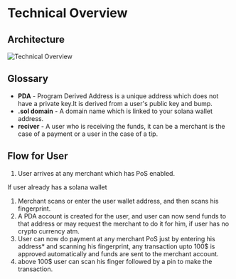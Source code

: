 # Technical Overview

## Architecture
![Technical Overview](/technical.png)

## Glossary
* **PDA** - Program Derived Address is a unique address which does not have a private key.It is derived from a user's public key and bump.
* **.sol domain** - A domain name which is linked to your solana wallet address.
* **reciver** - A user who is receiving the funds, it can be a merchant is the case of a payment or a user in the case of a tip.

## Flow for User

1. User arrives at any merchant which has PoS enabled.

If user already has a solana wallet

1. Merchant scans or enter the user wallet address, and then scans his fingerprint.
2. A PDA account is created for the user, and user can now send funds to that address or may request the merchant to do it for him, if user has no crypto currency atm.
3. User can now do payment at any merchant PoS just by entering his address* and scanning his fingerprint, any transaction upto 100$ is approved automatically and funds are sent to the merchant account.
4. above 100$ user can scan his finger followed by a pin to make the transaction.

